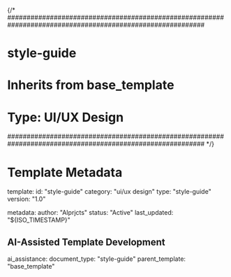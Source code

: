 {/* 
###########################################################################################################
# style-guide
# Inherits from base_template
# Type: UI/UX Design
###########################################################################################################
*/}

# Template Metadata
template:
  id: "style-guide"
  category: "ui/ux design"
  type: "style-guide"
  version: "1.0"

metadata:
  author: "AIprjcts"
  status: "Active"
  last_updated: "${ISO_TIMESTAMP}"

## AI-Assisted Template Development
ai_assistance:
  document_type: "style-guide"
  parent_template: "base_template"
